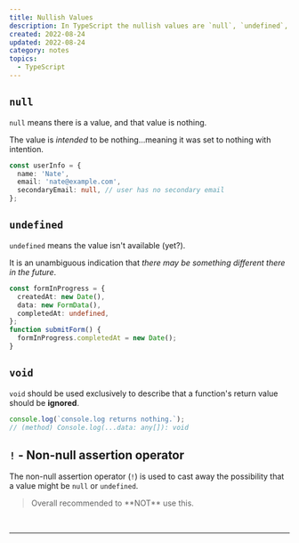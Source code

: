 ```yaml
---
title: Nullish Values
description: In TypeScript the nullish values are `null`, `undefined`, `void`, and the non-null assertion operator `!`. `null` means there is a value and that value is nothing, while `undefined` means the value isn't available (yet?). `void` is used to describe that a function's return value should be ignored. Finally, the non-null assertion operator (!) is used to cast away the possibility that a value might be null or undefined, but it is not recommended to use it.
created: 2022-08-24
updated: 2022-08-24
category: notes
topics:
  - TypeScript
---
```


## `null`

`null` means there is a value, and that value is nothing.

The value is _intended_ to be nothing...meaning it was set to nothing with intention.

```ts
const userInfo = {
  name: 'Nate',
  email: 'nate@example.com',
  secondaryEmail: null, // user has no secondary email
};
```

## `undefined`

`undefined` means the value isn't available (yet?).

It is an unambiguous indication that _there may be something different there in the future_.

```ts
const formInProgress = {
  createdAt: new Date(),
  data: new FormData(),
  completedAt: undefined,
};
function submitForm() {
  formInProgress.completedAt = new Date();
}
```

## `void`

`void` should be used exclusively to describe that a function's return value should be **ignored**.

```ts
console.log(`console.log returns nothing.`);
// (method) Console.log(...data: any[]): void
```

## `!` - Non-null assertion operator

The non-null assertion operator (`!`) is used to cast away the possibility that a value might be `null` or `undefined`.

<blockquote className="warning">
  Overall recommended to **NOT** use this.
</blockquote>

<br />

<TSFundamentalsCourse />

---

<LastUpdated updated={updated} />
